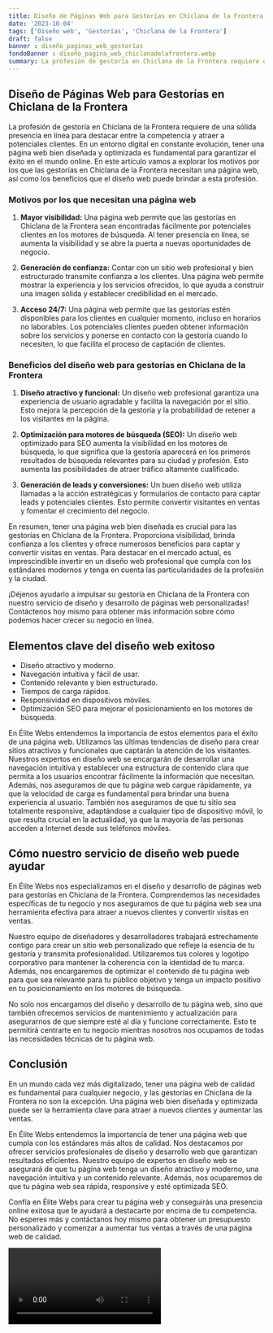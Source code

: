 ```yaml
---
title: Diseño de Páginas Web para Gestorías en Chiclana de la Frontera
date: '2023-10-04'
tags: ['Diseño web', 'Gestorías', 'Chiclana de la Frontera']
draft: false
banner : diseño_paginas_web_gestorías
fondoBanner : diseño_pagina_web_chiclanadelafrontera.webp
summary: La profesión de gestoría en Chiclana de la Frontera requiere de una sólida presencia en línea para destacar entre la competencia y atraer a potenciales clientes. En un entorno digital en constante evolución, tener una página web bien diseñada y optimizada es fundamental para garantizar el éxito en el mundo online. En este artículo vamos a explorar los motivos por los que las gestorías en Chiclana de la Frontera necesitan una página web, así como los beneficios que el diseño web puede brindar a esta profesión.
---
```


## Diseño de Páginas Web para Gestorías en Chiclana de la Frontera

La profesión de gestoría en Chiclana de la Frontera requiere de una sólida presencia en línea para destacar entre la competencia y atraer a potenciales clientes. En un entorno digital en constante evolución, tener una página web bien diseñada y optimizada es fundamental para garantizar el éxito en el mundo online. En este artículo vamos a explorar los motivos por los que las gestorías en Chiclana de la Frontera necesitan una página web, así como los beneficios que el diseño web puede brindar a esta profesión.

### Motivos por los que necesitan una página web

1. **Mayor visibilidad:** Una página web permite que las gestorías en Chiclana de la Frontera sean encontradas fácilmente por potenciales clientes en los motores de búsqueda. Al tener presencia en línea, se aumenta la visibilidad y se abre la puerta a nuevas oportunidades de negocio.

2. **Generación de confianza:** Contar con un sitio web profesional y bien estructurado transmite confianza a los clientes. Una página web permite mostrar la experiencia y los servicios ofrecidos, lo que ayuda a construir una imagen sólida y establecer credibilidad en el mercado.

3. **Acceso 24/7:** Una página web permite que las gestorías estén disponibles para los clientes en cualquier momento, incluso en horarios no laborables. Los potenciales clientes pueden obtener información sobre los servicios y ponerse en contacto con la gestoría cuando lo necesiten, lo que facilita el proceso de captación de clientes.

### Beneficios del diseño web para gestorías en Chiclana de la Frontera

1. **Diseño atractivo y funcional:** Un diseño web profesional garantiza una experiencia de usuario agradable y facilita la navegación por el sitio. Esto mejora la percepción de la gestoría y la probabilidad de retener a los visitantes en la página.

2. **Optimización para motores de búsqueda (SEO):** Un diseño web optimizado para SEO aumenta la visibilidad en los motores de búsqueda, lo que significa que la gestoría aparecerá en los primeros resultados de búsqueda relevantes para su ciudad y profesión. Esto aumenta las posibilidades de atraer tráfico altamente cualificado.

3. **Generación de leads y conversiones:** Un buen diseño web utiliza llamadas a la acción estratégicas y formularios de contacto para captar leads y potenciales clientes. Esto permite convertir visitantes en ventas y fomentar el crecimiento del negocio.

En resumen, tener una página web bien diseñada es crucial para las gestorías en Chiclana de la Frontera. Proporciona visibilidad, brinda confianza a los clientes y ofrece numerosos beneficios para captar y convertir visitas en ventas. Para destacar en el mercado actual, es imprescindible invertir en un diseño web profesional que cumpla con los estándares modernos y tenga en cuenta las particularidades de la profesión y la ciudad.

¡Déjenos ayudarlo a impulsar su gestoría en Chiclana de la Frontera con nuestro servicio de diseño y desarrollo de páginas web personalizadas! Contáctenos hoy mismo para obtener más información sobre cómo podemos hacer crecer su negocio en línea.

<GifSeo />

<Cta />

## Elementos clave del diseño web exitoso

- Diseño atractivo y moderno.
- Navegación intuitiva y fácil de usar.
- Contenido relevante y bien estructurado.
- Tiempos de carga rápidos.
- Responsividad en dispositivos móviles.
- Optimización SEO para mejorar el posicionamiento en los motores de búsqueda.

En Élite Webs entendemos la importancia de estos elementos para el éxito de una página web. Utilizamos las últimas tendencias de diseño para crear sitios atractivos y funcionales que captarán la atención de los visitantes. Nuestros expertos en diseño web se encargarán de desarrollar una navegación intuitiva y establecer una estructura de contenido clara que permita a los usuarios encontrar fácilmente la información que necesitan. Además, nos aseguramos de que tu página web cargue rápidamente, ya que la velocidad de carga es fundamental para brindar una buena experiencia al usuario. También nos aseguramos de que tu sitio sea totalmente responsive, adaptándose a cualquier tipo de dispositivo móvil, lo que resulta crucial en la actualidad, ya que la mayoría de las personas acceden a Internet desde sus teléfonos móviles.

## Cómo nuestro servicio de diseño web puede ayudar

En Élite Webs nos especializamos en el diseño y desarrollo de páginas web para gestorías en Chiclana de la Frontera. Comprendemos las necesidades específicas de tu negocio y nos aseguramos de que tu página web sea una herramienta efectiva para atraer a nuevos clientes y convertir visitas en ventas.

Nuestro equipo de diseñadores y desarrolladores trabajará estrechamente contigo para crear un sitio web personalizado que refleje la esencia de tu gestoría y transmita profesionalidad. Utilizaremos tus colores y logotipo corporativo para mantener la coherencia con la identidad de tu marca. Además, nos encargaremos de optimizar el contenido de tu página web para que sea relevante para tu público objetivo y tenga un impacto positivo en tu posicionamiento en los motores de búsqueda.

No solo nos encargamos del diseño y desarrollo de tu página web, sino que también ofrecemos servicios de mantenimiento y actualización para asegurarnos de que siempre esté al día y funcione correctamente. Esto te permitirá centrarte en tu negocio mientras nosotros nos ocupamos de todas las necesidades técnicas de tu página web.

## Conclusión

En un mundo cada vez más digitalizado, tener una página web de calidad es fundamental para cualquier negocio, y las gestorías en Chiclana de la Frontera no son la excepción. Una página web bien diseñada y optimizada puede ser la herramienta clave para atraer a nuevos clientes y aumentar las ventas.

En Élite Webs entendemos la importancia de tener una página web que cumpla con los estándares más altos de calidad. Nos destacamos por ofrecer servicios profesionales de diseño y desarrollo web que garantizan resultados eficientes. Nuestro equipo de expertos en diseño web se asegurará de que tu página web tenga un diseño atractivo y moderno, una navegación intuitiva y un contenido relevante. Además, nos ocuparemos de que tu página web sea rápida, responsive y esté optimizada SEO.

Confía en Élite Webs para crear tu página web y conseguirás una presencia online exitosa que te ayudará a destacarte por encima de tu competencia. No esperes más y contáctanos hoy mismo para obtener un presupuesto personalizado y comenzar a aumentar tus ventas a través de una página web de calidad.

<Video />

<CtaBot job='Gestorías' city='Chiclana de la Frontera'/>

<Gmaps query='Chiclana de la Frontera+españa+maps' />